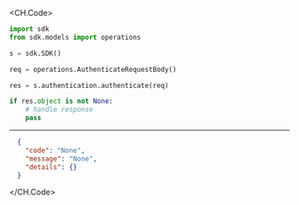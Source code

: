 
<CH.Code>
```python Authenticate.py
import sdk
from sdk.models import operations

s = sdk.SDK()

req = operations.AuthenticateRequestBody()

res = s.authentication.authenticate(req)

if res.object is not None:
    # handle response
    pass

```
---

```json Example Response
  {
    "code": "None",
    "message": "None",
    "details": {}
  }
```
</CH.Code>
